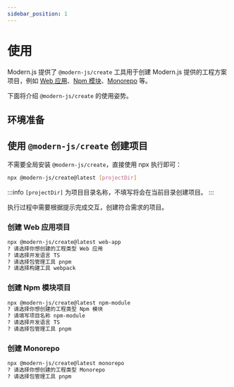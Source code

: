 ```yaml
---
sidebar_position: 1
---
```


# 使用

Modern.js 提供了 `@modern-js/create` 工具用于创建 Modern.js 提供的工程方案项目，例如 [Web 应用](https://modernjs.dev/)、[Npm 模块](https://modernjs.dev/module-tools)、[Monorepo](/guides/topic-detail/monorepo/intro.html) 等。

下面将介绍 `@modern-js/create` 的使用姿势。

## 环境准备


<Prerequisites />

## 使用 `@modern-js/create` 创建项目

不需要全局安装 `@modern-js/create`，直接使用 npx 执行即可：

```bash
npx @modern-js/create@latest [projectDir]
```

:::info
`[projectDir]` 为项目目录名称，不填写将会在当前目录创建项目。
:::

执行过程中需要根据提示完成交互，创建符合需求的项目。

### 创建 Web 应用项目

```bash
npx @modern-js/create@latest web-app
? 请选择你想创建的工程类型 Web 应用
? 请选择开发语言 TS
? 请选择包管理工具 pnpm
? 请选择构建工具 webpack
```

### 创建 Npm 模块项目

```bash
npx @modern-js/create@latest npm-module
? 请选择你想创建的工程类型 Npm 模块
? 请填写项目名称 npm-module
? 请选择开发语言 TS
? 请选择包管理工具 pnpm
```

### 创建 Monorepo

```bash
npx @modern-js/create@latest monorepo
? 请选择你想创建的工程类型 Monorepo
? 请选择包管理工具 pnpm
```

